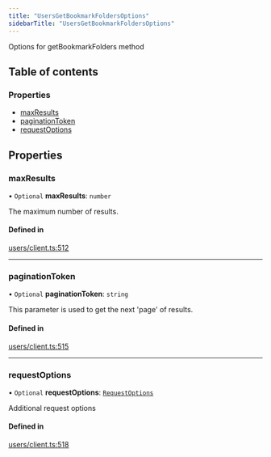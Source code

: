 ```yaml
---
title: "UsersGetBookmarkFoldersOptions"
sidebarTitle: "UsersGetBookmarkFoldersOptions"
---
```


Options for getBookmarkFolders method

## Table of contents

### Properties

- [maxResults](/xdks/typescript/reference/interfaces/UsersGetBookmarkFoldersOptions#maxresults)
- [paginationToken](/xdks/typescript/reference/interfaces/UsersGetBookmarkFoldersOptions#paginationtoken)
- [requestOptions](/xdks/typescript/reference/interfaces/UsersGetBookmarkFoldersOptions#requestoptions)

## Properties

### maxResults

• `Optional` **maxResults**: `number`

The maximum number of results.

#### Defined in

[users/client.ts:512](https://github.com/xdevplatform/xdk/blob/298ca9350d035e40e7c8ee0753c50052819a41e2/xdk/typescript/src/users/client.ts#L512)

___

### paginationToken

• `Optional` **paginationToken**: `string`

This parameter is used to get the next 'page' of results.

#### Defined in

[users/client.ts:515](https://github.com/xdevplatform/xdk/blob/298ca9350d035e40e7c8ee0753c50052819a41e2/xdk/typescript/src/users/client.ts#L515)

___

### requestOptions

• `Optional` **requestOptions**: [`RequestOptions`](/xdks/typescript/reference/interfaces/RequestOptions)

Additional request options

#### Defined in

[users/client.ts:518](https://github.com/xdevplatform/xdk/blob/298ca9350d035e40e7c8ee0753c50052819a41e2/xdk/typescript/src/users/client.ts#L518)
